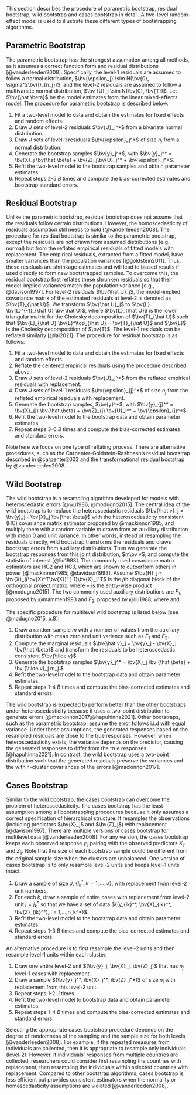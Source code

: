 This section describes the procedure of parametric bootstrap, residual bootstrap, wild bootstrap and cases bootstrap in detail. A two-level random-effect model is used to illustrate these different types of bootstrapping algorithms. 
<!-- ML: I didn't describe wild bootstrap in my section. Would you say the wild bootstrap is under residuals bootstrap? YZ: I think it's better to leave wild bootstrap as a separate section?-->

## Parametric Bootstrap 

The parametric bootstrap has the strongest assumption among all methods, as it assumes a correct function form and residual distributions [@vanderleeden2008]. Specifically, the level-1 residuals are assumed to follow a normal distribution, $\bv{\epsilon_j} \sim N(\bv{0}, \sigma^2\bv{I}_{n_j})$, and the level-2 residuals are assumed to follow a multivariate normal distribution, $\bv {U}_j \sim N(\bv{0}, \bv{T})$. Let $\bv{\hat \beta}$ be the model estimates from the linear mixed-effects model. The procedure for parametric bootstrap is described below.
<!-- ML: bivariate or multivariate normal? and I saw Winnie used e while Yichi used epsilon. Also, use bold symbols to be consistent with Winnie's. YZ: sounds good-->

1. Fit a two-level model to data and obtain the estimates for fixed effects and random effects.
2. Draw $J$ sets of level-2 residuals $\bv{U}_j^*$ from a bivariate normal distribution.
3. Draw $J$ sets of level-1 residuals $\bv{\epsilon}_j^*$ of size $n_j$ from a normal distribution.
4. Generate the bootstrap samples $\bv{y}_j^*$, with $\bv{y}_j^* = \bv{X}_j \bv{\hat \beta} + \bv{Z}_j\bv{U}_j^* + \bv{\epsilon}_j^*$. 
5. Refit the two-level model to the bootstrap samples and obtain parameter estimates.
6. Repeat steps 2-5 $B$ times and compute the bias-corrected estimates and bootstrap standard errors. 

## Residual Bootstrap 

Unlike the parametric bootstrap, residual bootstrap does not assume that the residuals follow certain distributions. However, the homoscedasticity of residuals assumption still needs to hold [@vanderleeden2008]. The procedure for residual bootstrap is similar to the parametric bootstrap, except the residuals are not drawn from assumed distributions (e.g., normal) but from the reflated empirical residuals of fitted models with replacement. The empirical residuals, extracted from a fitted model, have smaller variances than the population variances [@goldstein2011]. Thus, these residuals are shrinkage estimates and will lead to biased results if used directly to form new bootstrapped samples. To overcome this, the residual bootstrap first reflates these shrunken residuals so that their model-implied variances match the population variance [e.g., @davison1997]. For level-2 residuals $\bv{\hat U}_j$, the model-implied covariance matrix of the estimated residuals at level-2 is denoted as $\bv{T}_{\hat U}$. We transform $\bv{\hat U}_j$ to $\bv{L} \bv{L}^{-1}_{\hat U} \bv{\hat U}$, where $\bv{L}_{\hat U}$ is the lower triangular matrix for the Cholesky decomposition of $\bv{T}_{\hat U}$ such that $\bv{L}_{\hat U} \bv{L}^\top_{\hat U} = \bv{T}_{\hat U}$ and $\bv{L}$ is the Cholesky decomposition of $\bv{T}$. The level-1 residuals can be reflated similarly [@lai2021]. The procedure for residual bootstrap is as follows:
<!-- Assume the corresponding model estimated covariance matrix of the random coefficients at level-2 is $R$, then the reflated level-2 residuals can be computed by a transformation $\hat U^* = \hat UA$, such that $\frac{\hat U^{*T}\hat U^*}{J} = R$ [@goldstein2011].  -->
<!-- ML: What you described above is from Carpenter et al., which is the residual_cgr procedure. The "residual" procedure in bootmlm calculates the model-implied (not sample) covariance matrix of $\hat u$ (of length $J \times r$), denoted as $T_\hat{u}$, and then transform $\hat U$ to $L L^{-1}_\hat{u} \hat u$, where $L_\hat{u}$ is the lower triangular matrix for the Cholesky decomposition of $T_\hat{u}$ such that $L_\hat{u} L^\top_\hat{u} = T_\hat{u}$ and $L$ is the Cholesky decomposition of $T$. -->

1. Fit a two-level model to data and obtain the estimates for fixed effects and random effects.
2. Reflate the centered empirical residuals using the procedure described above.
3. Draw $J$ sets of level-2 residuals $\bv{U}_j^*$ from the reflated empirical residuals with replacement.
4. Draw $J$ sets of level-1 residuals $\bv{\epsilon}_{j}^*$ of size $n_j$ from the reflated empirical residuals with replacement.
5. Generate the bootstrap samples, $\bv{y}^*$, with $\bv{y}_{j}^* = \bv{X}_{j} \bv{\hat \beta} + \bv{Z}_{j} \bv{U}_j^* + \bv{\epsilon}_{j}^*$.
6. Refit the two-level model to the bootstrap data and obtain parameter estimates.
7. Repeat steps 3-6 $B$ times and compute the bias-corrected estimates and standard errors.

Note here we focus on one type of reflating process. There are alternative procedures, such as the Carpenter-Goldstein-Rashbash’s residual bootstrap described in @carpenter2003 and the transformational residual bootstrap by @vanderleeden2008.

## Wild Bootstrap
<!-- It was first proposed by @liu1988 for ordinary regression models to account for heterscedastic error terms, following the suggestion by @wu1986 [@mackinnon2006]. @flachaire2005 and @davidson2008 later refined the method and provided support for its performance. Recently, @modugno2015 extended the wild bootstrap to multilevel models. -->

The wild bootstrap is a resampling algorithm developed for models with heteroscedastic errors [@wu1986; @modugno2015]. The central idea of the wild bootstrap is to replace the heteroscedastic residuals $\bv{\hat v}_j = \bv{y}_j -  \bv{X}_j \bv{\hat \beta}$ with the heteroscedasticity consistent (HC) covariance matrix estimator proposed by @mackinnon1985, and multiply them with a random variable $m$ drawn from an auxiliary distribution with mean 0 and unit variance. In other words, instead of resampling the residuals directly, wild bootstrap transforms the residuals and draws bootstrap errors from auxiliary distributions. Then we generate the bootstrap responses from this joint distribution, $m\bv v$, and compute the statistic of interest [@liu1988]. The commonly used covariance matrix estimators are HC2 and HC3, which are shown to outperform others in power [@mackinnon1985; @davidson1993]. Assume $\bv{H}_j = \bv{X}_j(\bv{X}^T\bv{X})^{-1}\bv{X}_j^T$ is the $j$th diagonal block of the orthogonal project matrix:
\begin{equation}
\text{HC}_2: \bv{\tilde v}_j = \text{diag}(\bv{I}_{n_j} - \bv{H}_j)^{-1/2} \circ \bv{\hat v}_j 
\end{equation}
\begin{equation}
\text{HC}_3: \bv{\tilde v}_j = \text{diag}(\bv{I}_{n_j} - \bv{H}_j) \circ \bv{\hat v}_j,
\end{equation}
where $\circ$ is the entry-wise product [@modugno2015]. The two commonly used auxiliary distributions are $F_1$, proposed by @mammen1993 and $F_2$, proposed by @liu1988, where 
\begin{equation}
  F_1: m =
  \begin{cases}
    -(\sqrt{5} -1) /2 \ \ \text{with probability} & p = (\sqrt{5} + 1)/2 \sqrt{5})\\
    (\sqrt{5} + 1) /2  \ \ \text{with probability} & p = 1 - p
  \end{cases}
\end{equation}
and
\begin{equation}
  F_2: m =
  \begin{cases}
    1 \ \ \text{with probability} & p = \frac{1}{2}\\
    -1 \ \ \text{with probability} & p = \frac{1}{2}
  \end{cases}
\end{equation}

The specific procedure for multilevel wild bootstrap is listed below [see @modugno2015, p.8]:

1. Draw a random sample $m$ with $J$ number of values from the auxiliary distribution with mean zero and unit variance such as $F_1$ and $F_2$.
2. Compute the marginal residuals $\bv{\hat v}_j = \bv{y}_j - \bv{X}_j \bv{\hat \beta}$ and transform the residuals to be heteroscedastic consistent $\bv{\tilde v}$.
3. Generate the bootstrap samples $\bv{y}_j^* = \bv{X}_j \bv {\hat \beta} + \bv {\tilde v}_j m_j.$
4. Refit the two-level model to the bootstrap data and obtain parameter estimates.
5. Repeat steps 1-4 $B$ times and compute the bias-corrected estimates and standard errors. 

The wild bootstrap is expected to perform better than the other bootstraps under heteroscedasticity because it uses a two-point distribution to generate errors [@mackinnon2017;@hapuhinna2021]. Other bootstraps, such as the parametric bootstrap, assume the error follows i.i.d with equal variance. Under these assumptions, the generated responses based on the resampled residuals are close to the true responses. However, when heteroscedasticity exists, the variance depends on the predictor, causing the generated responses to differ from the true responses [@hapuhinna2021]. In contrast, the wild bootstrap uses a two-point distribution such that the generated residuals preserve the variances and the within-cluster covariances of the errors [@mackinnon2017]. 
<!-- ML: I tend to think of this as a procedure within residuals bootstrap, where you can have a subsection, and can say which part is different. Also, is the procedure below for MLM? Do they resample the u's and the e's separately? YZ: I don't think they sample u and e directly-->

## Cases Bootstrap 

Similar to the wild bootstrap, the cases bootstrap can overcome the problem of heteroscedasticity. The cases bootstrap has the least assumption among all bootstrapping procedures because it only assumes a correct specification of hierarchical structure. It resamples the observations (including predictors $\bv{X}_j$ and $\bv{Z}_j$) with replacement [@davison1997]. There are multiple versions of cases bootstrap for multilevel data [@vanderleeden2008]. For any version, the cases bootstrap keeps each observed response $y_{ij}$ pairing with the observed predictors $X_{ij}$ and $Z_{ij}$. Note that the size of each bootstrap sample could be different from the original sample size when the clusters are unbalanced. One version of cases bootstrap is to only resample level-2 units and keeps level-1 units intact.

1. Draw a sample of size $J$, $\{j^*_k, k = 1,...,J\}$, with replacement from level-2 unit numbers. 
2. For each $k$, draw a sample of entire cases with replacement from level-2 unit $j = j^*_k$ so that we have a set of data ${(y_{ik}^*, \bv{X}_{ik}^*, \bv{Z}_{ik}^*), i = 1,...,n_k^*}$.
3. Refit the two-level model to the bootstrap data and obtain parameter estimates.
4. Repeat steps 1-3 $B$ times and compute the bias-corrected estimates and standard errors. 

An alternative procedure is to first resample the level-2 units and then resample level-1 units within each cluster. 

1. Draw one entire level-2 unit $(\bv{y}_j, \bv{X}_j, \bv{Z}_j)$ that has $n_j$ level-1 cases with replacement.
2. Draw a sample $(\bv{y}_j^*, \bv{X}_j^*, \bv{Z}_j^*)$ of size $n_j$ with replacement from this level-2 unit.
3. Repeat steps 1-2 $J$ times.
4. Refit the two-level model to bootstrap data and obtain parameter estimates.
5. Repeat steps 1-4 $B$ times and compute the bias-corrected estimates and standard errors. 

Selecting the appropriate cases bootstrap procedure depends on the degree of randomness of the sampling and the sample size for both levels [@vanderleeden2008]. For example, if the repeated measures from individuals are collected, then it is appropriate to resample only individuals (level-2). However, if individuals' responses from multiple countries are collected, researchers could consider first resampling the countries with replacement, then resampling the individuals within selected countries with replacement.  Compared to other bootstrap algorithms, cases bootstrap is less efficient but provides consistent estimators when the normality or homoscedasticity assumptions are violated [@vanderleeden2008]. 
<!-- ML: do you mean resampling individuals within counties? Meaning that the counties are fixed (which is inconsistent with MLM)? And do you mean countries? -->
